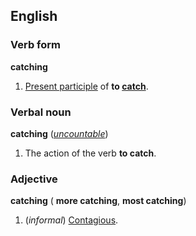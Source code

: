 ==English==
===Verb form===
'''catching'''

#[[Present participle]] of '''to [[catch]]'''.

===Verbal noun===
'''catching''' (''[[uncountable]]'')

#The action of the verb '''to catch'''.

===Adjective===
'''catching''' ({{compar}} '''more catching''', {{superl}} '''most catching''')

#(''informal'') [[Contagious]].